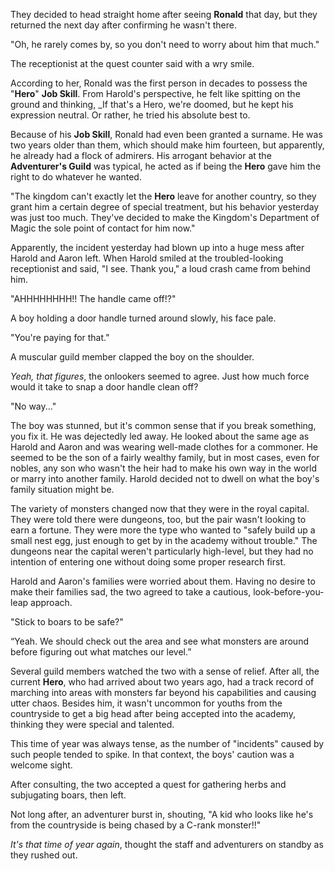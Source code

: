 They decided to head straight home after seeing **Ronald** that day, but they returned the next day after confirming he wasn't there.

"Oh, he rarely comes by, so you don't need to worry about him that much."

The receptionist at the quest counter said with a wry smile.

According to her, Ronald was the first person in decades to possess the "**Hero**" **Job Skill**. From Harold's perspective, he felt like spitting on the ground and thinking, _If that's a Hero, we're doomed, but he kept his expression neutral. Or rather, he tried his absolute best to.

Because of his **Job Skill**, Ronald had even been granted a surname. He was two years older than them, which should make him fourteen, but apparently, he already had a flock of admirers. His arrogant behavior at the **Adventurer's Guild** was typical, he acted as if being the **Hero** gave him the right to do whatever he wanted.

"The kingdom can't exactly let the **Hero** leave for another country, so they grant him a certain degree of special treatment, but his behavior yesterday was just too much. They've decided to make the Kingdom's Department of Magic the sole point of contact for him now."

Apparently, the incident yesterday had blown up into a huge mess after Harold and Aaron left. When Harold smiled at the troubled-looking receptionist and said, "I see. Thank you," a loud crash came from behind him.

"AHHHHHHHH!! The handle came off!?"

A boy holding a door handle turned around slowly, his face pale.

"You're paying for that."

A muscular guild member clapped the boy on the shoulder.

_Yeah, that figures_, the onlookers seemed to agree. Just how much force would it take to snap a door handle clean off?

"No way..."

The boy was stunned, but it's common sense that if you break something, you fix it. He was dejectedly led away. He looked about the same age as Harold and Aaron and was wearing well-made clothes for a commoner. He seemed to be the son of a fairly wealthy family, but in most cases, even for nobles, any son who wasn't the heir had to make his own way in the world or marry into another family. Harold decided not to dwell on what the boy's family situation might be.

The variety of monsters changed now that they were in the royal capital. They were told there were dungeons, too, but the pair wasn't looking to earn a fortune. They were more the type who wanted to "safely build up a small nest egg, just enough to get by in the academy without trouble." The dungeons near the capital weren't particularly high-level, but they had no intention of entering one without doing some proper research first.

Harold and Aaron's families were worried about them. Having no desire to make their families sad, the two agreed to take a cautious, look-before-you-leap approach.

"Stick to boars to be safe?"

“Yeah. We should check out the area and see what monsters are around before figuring out what matches our level.”

Several guild members watched the two with a sense of relief. After all, the current **Hero**, who had arrived about two years ago, had a track record of marching into areas with monsters far beyond his capabilities and causing utter chaos. Besides him, it wasn't uncommon for youths from the countryside to get a big head after being accepted into the academy, thinking they were special and talented.

This time of year was always tense, as the number of "incidents" caused by such people tended to spike. In that context, the boys' caution was a welcome sight.

After consulting, the two accepted a quest for gathering herbs and subjugating boars, then left.

Not long after, an adventurer burst in, shouting, "A kid who looks like he's from the countryside is being chased by a C-rank monster!!"

_It's that time of year again_, thought the staff and adventurers on standby as they rushed out.
